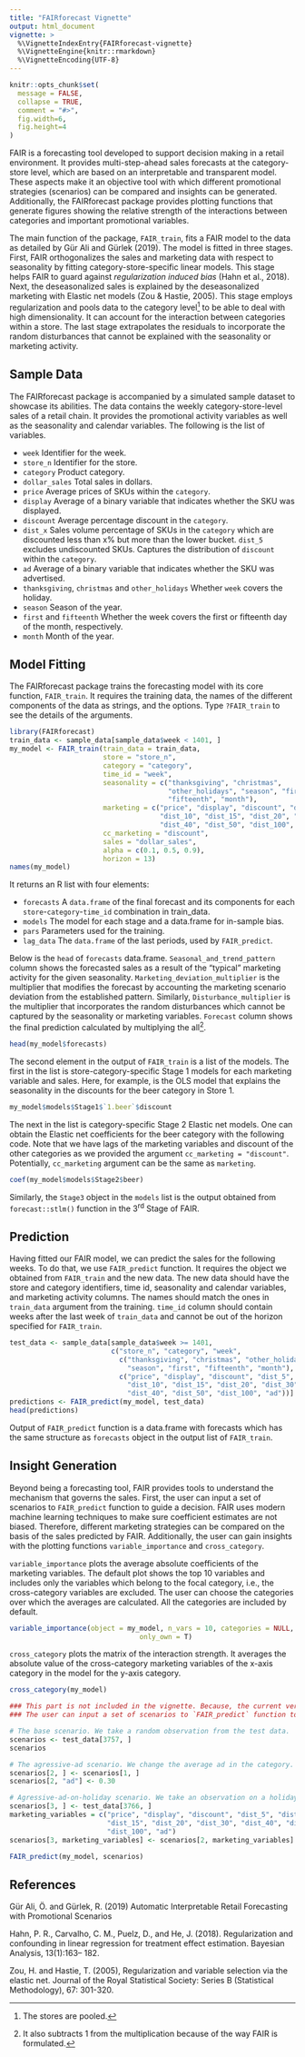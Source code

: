 ```yaml
---
title: "FAIRforecast Vignette"
output: html_document
vignette: >
  %\VignetteIndexEntry{FAIRforecast-vignette}
  %\VignetteEngine{knitr::rmarkdown}
  %\VignetteEncoding{UTF-8}
---
```


```r
knitr::opts_chunk$set(
  message = FALSE,
  collapse = TRUE,
  comment = "#>",
  fig.width=6,
  fig.height=4
)
```

FAIR is a forecasting tool developed to support decision making in a retail environment. It provides multi-step-ahead sales forecasts at the category-store level, which are based on an interpretable and transparent model. These aspects make it an objective tool with which different promotional strategies (scenarios) can be compared and insights can be generated. Additionally, the FAIRforecast package provides plotting functions that generate figures showing the relative strength of the interactions between categories and important promotional variables.

The main function of the package, `FAIR_train`, fits a FAIR model to the data as detailed by Gür Ali and Gürlek (2019). The model is fitted in three stages. First, FAIR orthogonalizes the sales and marketing data with respect to seasonality by fitting category-store-specific linear models. This stage helps FAIR to guard against *regularization induced bias* (Hahn et al., 2018). Next, the deseasonalized sales is explained by the deseasonalized marketing with Elastic net models (Zou & Hastie, 2005). This stage employs regularization and pools data to the category level^[The stores are pooled.] to be able to deal with high dimensionality. It can account for the interaction between categories within a store. The last stage extrapolates the residuals to incorporate the random disturbances that cannot be explained with the seasonality or marketing activity.

## Sample Data

The FAIRforecast package is accompanied by a simulated sample dataset to showcase its abilities. The data contains the weekly category-store-level sales of a retail chain. It provides the promotional activity variables as well as the seasonality and calendar variables. The following is the list of variables.

* `week` Identifier for the week.  
* `store_n` Identifier for the store.  
* `category` Product category.  
* `dollar_sales` Total sales in dollars.  
* `price` Average prices of SKUs within the `category`.  
* `display` Average of a binary variable that indicates whether the SKU was displayed.  
* `discount` Average percentage discount in the `category`.  
* `dist_x` Sales volume percentage of SKUs in the `category` which are discounted less than x% but more than the lower bucket. `dist_5` excludes undiscounted SKUs. Captures the distribution of `discount` within the `category`.
* `ad` Average of a binary variable that indicates whether the SKU was advertised.  
* `thanksgiving`, `christmas` and `other_holidays` Whether `week` covers the holiday.
* `season` Season of the year.
* `first` and `fifteenth` Whether the week covers the first or fifteenth day of the month, respectively.
* `month` Month of the year.

## Model Fitting

The FAIRforecast package trains the forecasting model with its core function, `FAIR_train`. It requires the training data, the names of the different components of the data as strings, and the options. Type `?FAIR_train` to see the details of the arguments.

```r
library(FAIRforecast)
train_data <- sample_data[sample_data$week < 1401, ]
my_model <- FAIR_train(train_data = train_data,
                       store = "store_n",
                       category = "category",
                       time_id = "week",
                       seasonality = c("thanksgiving", "christmas", 
                                       "other_holidays", "season", "first",
                                       "fifteenth", "month"),
                       marketing = c("price", "display", "discount", "dist_5",
                                     "dist_10", "dist_15", "dist_20", "dist_30",
                                     "dist_40", "dist_50", "dist_100", "ad"),
                       cc_marketing = "discount",
                       sales = "dollar_sales",
                       alpha = c(0.1, 0.5, 0.9),
                       horizon = 13)
names(my_model)
```

It returns an R list with four elements:

* `forecasts` A `data.frame` of the final forecast and its components for each `store`-`category`-`time_id` combination in train_data.
* `models` The model for each stage and a data.frame for in-sample bias.  
* `pars` Parameters used for the training.  
* `lag_data` The `data.frame` of the last periods, used by `FAIR_predict`.

Below is the `head` of `forecasts` data.frame. `Seasonal_and_trend_pattern` column shows the forecasted sales as a result of the "typical" marketing activity for the given seasonality. `Marketing_deviation_multiplier` is the multiplier that modifies the forecast by accounting the marketing scenario deviation from the established pattern. Similarly, `Disturbance_multiplier` is the multiplier that incorporates the random disturbances which cannot be captured by the seasonality or marketing variables. `Forecast` column shows the final prediction calculated by multiplying the all^[It also subtracts 1 from the multiplication because of the way FAIR is formulated.].

```r
head(my_model$forecasts)
```


The second element in the output of `FAIR_train` is a list of the models. The first in the list is store-category-specific Stage 1 models for each marketing variable and sales. Here, for example, is the OLS model that explains the seasonality in the discounts for the beer category in Store 1. 

```r
my_model$models$Stage1$`1.beer`$discount
```

The next in the list is category-specific Stage 2 Elastic net models. One can obtain the Elastic net coefficients for the beer category with the following code. Note that we have lags of the marketing variables and discount of the other categories as we provided the argument `cc_marketing = "discount"`. Potentially, `cc_marketing` argument can be the same as `marketing`.

```r
coef(my_model$models$Stage2$beer)
```

Similarly, the `Stage3` object in the `models` list is the output obtained from `forecast::stlm()` function in the 3^rd^ Stage of FAIR.

## Prediction <a id="prediction"></a>

Having fitted our FAIR model, we can predict the sales for the following weeks. To do that, we use `FAIR_predict` function. It requires the object we obtained from `FAIR_train` and the new data. The new data should have the store and category identifiers, time id, seasonality and calendar variables, and marketing activity columns. The names should match the ones in `train_data` argument from the training. `time_id` column should contain weeks after the last week of `train_data` and cannot be out of the horizon specified for `FAIR_train`.

```r
test_data <- sample_data[sample_data$week >= 1401,
                         c("store_n", "category", "week",
                           c("thanksgiving", "christmas", "other_holidays",
                             "season", "first", "fifteenth", "month"),
                           c("price", "display", "discount", "dist_5",
                             "dist_10", "dist_15", "dist_20", "dist_30",
                             "dist_40", "dist_50", "dist_100", "ad"))]
predictions <- FAIR_predict(my_model, test_data)
head(predictions)
```

Output of `FAIR_predict` function is a data.frame with forecasts which has the same structure as `forecasts` object in the output list of `FAIR_train`.

## Insight Generation

Beyond being a forecasting tool, FAIR provides tools to understand the mechanism that governs the sales. First, the user can input a set of scenarios to `FAIR_predict` function to guide a decision. FAIR uses modern machine learning techniques to make sure coefficient estimates are not biased. Therefore, different marketing strategies can be compared on the basis of the sales predicted by FAIR. Additionally, the user can gain insights with the plotting functions `variable_importance` and `cross_category`.

`variable_importance` plots the average absolute coefficients of the marketing variables. The default plot shows the top 10 variables and includes only the variables which belong to the focal category, i.e., the cross-category variables are excluded. The user can choose the categories over which the averages are calculated. All the categories are included by default.

```r
variable_importance(object = my_model, n_vars = 10, categories = NULL,
                                only_own = T)
```

`cross_category` plots the matrix of the interaction strength. It averages the absolute value of the cross-category marketing variables of the x-axis category in the model for the y-axis category.

```r
cross_category(my_model)
```


```r
### This part is not included in the vignette. Because, the current version of FAIR does not have a variable to distinguish the scenarios with the same store-category-week combination. Also, with the sample data we have, the other categories also should be provided to the predict function because of cc_marketing. Here is the paragraph I wrote for this example:
### The user can input a set of scenarios to `FAIR_predict` function to guide a decision. For example, the below code compares the sales for a base scenario, an agressive-ad scenario, and a scenario where the same agressive ad strategy is followed on a holiday.

# The base scenario. We take a random observation from the test data.
scenarios <- test_data[3757, ]
scenarios

# The agressive-ad scenario. We change the average ad in the category.
scenarios[2, ] <- scenarios[1, ]
scenarios[2, "ad"] <- 0.30

# Agressive-ad-on-holiday scenario. We take an observation on a holiday for the same store-category and change its marketing variables to the those of scenario 2.
scenarios[3, ] <- test_data[3766, ]
marketing_variables = c("price", "display", "discount", "dist_5", "dist_10",
                        "dist_15", "dist_20", "dist_30", "dist_40", "dist_50",
                        "dist_100", "ad")
scenarios[3, marketing_variables] <- scenarios[2, marketing_variables]

FAIR_predict(my_model, scenarios)
```


## References

Gür Ali, Ö. and Gürlek, R. (2019) Automatic Interpretable Retail Forecasting with Promotional Scenarios

Hahn, P. R., Carvalho, C. M., Puelz, D., and He, J. (2018).
Regularization and confounding in linear regression for treatment effect
estimation. Bayesian Analysis, 13(1):163– 182.

Zou, H. and Hastie, T. (2005), Regularization and variable selection via the elastic net. Journal of the Royal Statistical Society: Series B (Statistical Methodology), 67: 301-320.
